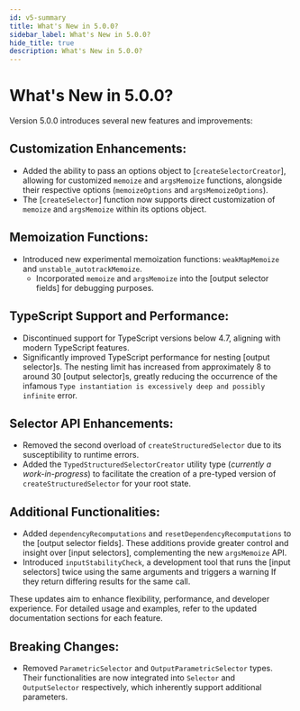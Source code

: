 ```yaml
---
id: v5-summary
title: What's New in 5.0.0?
sidebar_label: What's New in 5.0.0?
hide_title: true
description: What's New in 5.0.0?
---
```


# What's New in 5.0.0?

Version 5.0.0 introduces several new features and improvements:

## Customization Enhancements:

- Added the ability to pass an options object to [`createSelectorCreator`], allowing for customized `memoize` and `argsMemoize` functions, alongside their respective options (`memoizeOptions` and `argsMemoizeOptions`).
- The [`createSelector`] function now supports direct customization of `memoize` and `argsMemoize` within its options object.

## Memoization Functions:

- Introduced new experimental memoization functions: `weakMapMemoize` and `unstable_autotrackMemoize`.
  - Incorporated `memoize` and `argsMemoize` into the [output selector fields] for debugging purposes.

## TypeScript Support and Performance:

- Discontinued support for TypeScript versions below 4.7, aligning with modern TypeScript features.
- Significantly improved TypeScript performance for nesting [output selector]s. The nesting limit has increased from approximately 8 to around 30 [output selector]s, greatly reducing the occurrence of the infamous `Type instantiation is excessively deep and possibly infinite` error.

## Selector API Enhancements:

- Removed the second overload of `createStructuredSelector` due to its susceptibility to runtime errors.
- Added the `TypedStructuredSelectorCreator` utility type (_currently a work-in-progress_) to facilitate the creation of a pre-typed version of `createStructuredSelector` for your root state.

## Additional Functionalities:

- Added `dependencyRecomputations` and `resetDependencyRecomputations` to the [output selector fields]. These additions provide greater control and insight over [input selectors], complementing the new `argsMemoize` API.
- Introduced `inputStabilityCheck`, a development tool that runs the [input selectors] twice using the same arguments and triggers a warning If they return differing results for the same call.

These updates aim to enhance flexibility, performance, and developer experience. For detailed usage and examples, refer to the updated documentation sections for each feature.

## Breaking Changes:

- Removed `ParametricSelector` and `OutputParametricSelector` types. Their functionalities are now integrated into `Selector` and `OutputSelector` respectively, which inherently support additional parameters.
